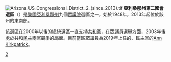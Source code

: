 [[File:Arizona_US_Congressional_District_2_(since_2013).tif|thumb]]
'''亞利桑那州第二國會選區'''（{{lang-en|Second Congressional District of Arizona}}）是[[美國|美國]][[亞利桑那州|亞利桑那州]]九個[[美國眾議院|眾議院]]選區之一，始於1948年，2013年起位於該州的東南部。

該選區在2000年以後的總統選區一直支持[[共和黨_(美國)|共和黨]]，在眾議員選舉方面，2003年後處於共和[[民主黨_(美國)|民主]]兩黨競爭的局面。目前當區眾議員為2019年上任的、民主黨的[[Ann_Kirkpatrick|Ann Kirkpatrick]]。

[[Category:亞利桑那州國會選區|2]]